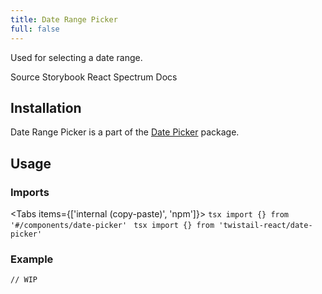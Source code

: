 ```yaml
---
title: Date Range Picker
full: false
---
```


Used for selecting a date range.

<Badges>
  <BadgeLink href="https://github.com/riipandi/twistail/tree/main/packages/ui-react/src/components/date-picker" external>
    Source
  </BadgeLink>
  <BadgeLink href="https://storybook.twistail.com/?path=/docs/base-components-daterangepicker--default" external>
    Storybook
  </BadgeLink>
  <BadgeLink href="https://react-spectrum.adobe.com/internationalized/index.html" external>
    React Spectrum Docs
  </BadgeLink>
</Badges>

## Installation

Date Range Picker is a part of the [Date Picker](/docs/components/date-picker) package.

## Usage

### Imports

<Tabs items={['internal (copy-paste)', 'npm']}>
  <Tab value="internal (copy-paste)">
    ```tsx
    import {} from '#/components/date-picker'
    ```
  </Tab>
  <Tab value="npm">
    ```tsx
    import {} from 'twistail-react/date-picker'
    ```
  </Tab>
</Tabs>

### Example

```tsx
// WIP
```
